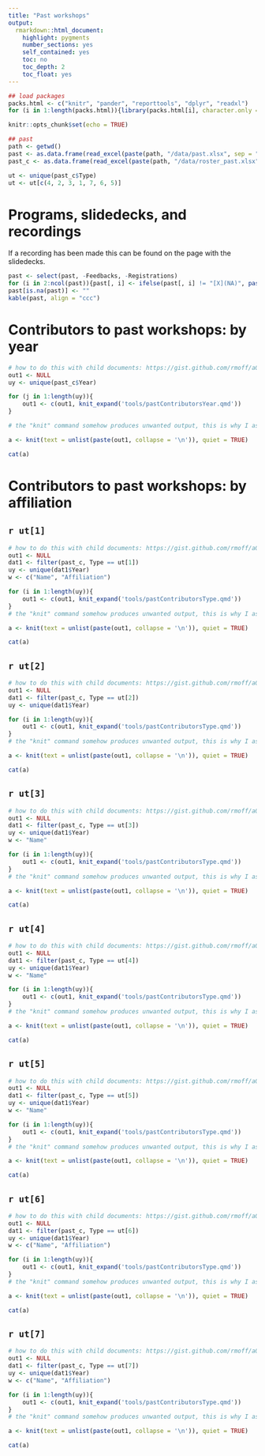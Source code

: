 ```yaml
---
title: "Past workshops"
output: 
  rmarkdown::html_document:
    highlight: pygments
    number_sections: yes
    self_contained: yes
    toc: no
    toc_depth: 2
    toc_float: yes
---
```


```r
## load packages
packs.html <- c("knitr", "pander", "reporttools", "dplyr", "readxl")
for (i in 1:length(packs.html)){library(packs.html[i], character.only = TRUE)}

knitr::opts_chunk$set(echo = TRUE)

## past
path <- getwd()
past <- as.data.frame(read_excel(paste(path, "/data/past.xlsx", sep = ""), col_types = NULL))
past_c <- as.data.frame(read_excel(paste(path, "/data/roster_past.xlsx", sep = ""), col_types = NULL))

ut <- unique(past_c$Type)
ut <- ut[c(4, 2, 3, 1, 7, 6, 5)]
```

# Programs, slidedecks, and recordings

If a recording has been made this can be found on the page with the slidedecks.

```r
past <- select(past, -Feedbacks, -Registrations)
for (i in 2:ncol(past)){past[, i] <- ifelse(past[, i] != "[X](NA)", paste("[X](", past[, i], ")", sep = ""), "")}
past[is.na(past)] <- ""
kable(past, align = "ccc")
```

# Contributors to past workshops: by year

::: {.panel-tabset .nav-pills}

```r
# how to do this with child documents: https://gist.github.com/rmoff/a043676a2f084b81a434
out1 <- NULL
uy <- unique(past_c$Year)

for (j in 1:length(uy)){
    out1 <- c(out1, knit_expand('tools/pastContributorsYear.qmd'))
}

# the "knit" command somehow produces unwanted output, this is why I assign its output to a and use a separate chunk to display a

a <- knit(text = unlist(paste(out1, collapse = '\n')), quiet = TRUE)
```

```r
cat(a)
```

:::

# Contributors to past workshops: by affiliation

## `r ut[1]`

::: {.panel-tabset .nav-pills}

```r
# how to do this with child documents: https://gist.github.com/rmoff/a043676a2f084b81a434
out1 <- NULL
dat1 <- filter(past_c, Type == ut[1])
uy <- unique(dat1$Year)
w <- c("Name", "Affiliation")

for (i in 1:length(uy)){
    out1 <- c(out1, knit_expand('tools/pastContributorsType.qmd'))
}
# the "knit" command somehow produces unwanted output, this is why I assign its output to a and use a separate chunk to display a

a <- knit(text = unlist(paste(out1, collapse = '\n')), quiet = TRUE)
```

```r
cat(a)
```

:::

## `r ut[2]`

::: {.panel-tabset .nav-pills}

```r
# how to do this with child documents: https://gist.github.com/rmoff/a043676a2f084b81a434
out1 <- NULL
dat1 <- filter(past_c, Type == ut[2])
uy <- unique(dat1$Year)

for (i in 1:length(uy)){
    out1 <- c(out1, knit_expand('tools/pastContributorsType.qmd'))
}
# the "knit" command somehow produces unwanted output, this is why I assign its output to a and use a separate chunk to display a

a <- knit(text = unlist(paste(out1, collapse = '\n')), quiet = TRUE)
```

```r
cat(a)
```

:::

## `r ut[3]`

::: {.panel-tabset .nav-pills}

```r
# how to do this with child documents: https://gist.github.com/rmoff/a043676a2f084b81a434
out1 <- NULL
dat1 <- filter(past_c, Type == ut[3])
uy <- unique(dat1$Year)
w <- "Name"

for (i in 1:length(uy)){
    out1 <- c(out1, knit_expand('tools/pastContributorsType.qmd'))
}
# the "knit" command somehow produces unwanted output, this is why I assign its output to a and use a separate chunk to display a

a <- knit(text = unlist(paste(out1, collapse = '\n')), quiet = TRUE)
```

```r
cat(a)
```

:::

## `r ut[4]`

::: {.panel-tabset .nav-pills}

```r
# how to do this with child documents: https://gist.github.com/rmoff/a043676a2f084b81a434
out1 <- NULL
dat1 <- filter(past_c, Type == ut[4])
uy <- unique(dat1$Year)
w <- "Name"

for (i in 1:length(uy)){
    out1 <- c(out1, knit_expand('tools/pastContributorsType.qmd'))
}
# the "knit" command somehow produces unwanted output, this is why I assign its output to a and use a separate chunk to display a

a <- knit(text = unlist(paste(out1, collapse = '\n')), quiet = TRUE)
```

```r
cat(a)
```

:::

## `r ut[5]`

::: {.panel-tabset .nav-pills}

```r
# how to do this with child documents: https://gist.github.com/rmoff/a043676a2f084b81a434
out1 <- NULL
dat1 <- filter(past_c, Type == ut[5])
uy <- unique(dat1$Year)
w <- "Name"

for (i in 1:length(uy)){
    out1 <- c(out1, knit_expand('tools/pastContributorsType.qmd'))
}
# the "knit" command somehow produces unwanted output, this is why I assign its output to a and use a separate chunk to display a

a <- knit(text = unlist(paste(out1, collapse = '\n')), quiet = TRUE)
```

```r
cat(a)
```

:::

## `r ut[6]`

::: {.panel-tabset .nav-pills}

```r
# how to do this with child documents: https://gist.github.com/rmoff/a043676a2f084b81a434
out1 <- NULL
dat1 <- filter(past_c, Type == ut[6])
uy <- unique(dat1$Year)
w <- c("Name", "Affiliation")

for (i in 1:length(uy)){
    out1 <- c(out1, knit_expand('tools/pastContributorsType.qmd'))
}
# the "knit" command somehow produces unwanted output, this is why I assign its output to a and use a separate chunk to display a

a <- knit(text = unlist(paste(out1, collapse = '\n')), quiet = TRUE)
```

```r
cat(a)
```

:::

## `r ut[7]`

::: {.panel-tabset .nav-pills}

```r
# how to do this with child documents: https://gist.github.com/rmoff/a043676a2f084b81a434
out1 <- NULL
dat1 <- filter(past_c, Type == ut[7])
uy <- unique(dat1$Year)
w <- c("Name", "Affiliation")

for (i in 1:length(uy)){
    out1 <- c(out1, knit_expand('tools/pastContributorsType.qmd'))
}
# the "knit" command somehow produces unwanted output, this is why I assign its output to a and use a separate chunk to display a

a <- knit(text = unlist(paste(out1, collapse = '\n')), quiet = TRUE)
```

```r
cat(a)
```

:::